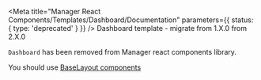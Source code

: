 
<Meta
  title="Manager React Components/Templates/Dashboard/Documentation"
  parameters={{ status: { type: 'deprecated' } }}
/>
<OdsText preset={ODS_TEXT_PRESET.heading1}>
  Dashboard template - migrate from 1.X.0 from 2.X.0
</OdsText>

`Dashboard` has been removed from Manager react components library.

You should use <a href="/?path=/story/templates-base--dashboard-template">BaseLayout components</a>

